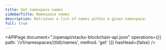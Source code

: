 ```yaml
---
title: Get namespace names
sidebarTitle: Namespace names
description: Retrieves a list of names within a given namespace.
full: true
---
```


<APIPage
  document="./openapi/stacks-blockchain-api.json"
  operations={[{ path: '/v1/namespaces/{tld}/names', method: 'get' }]}
  hasHead={false}
/>
